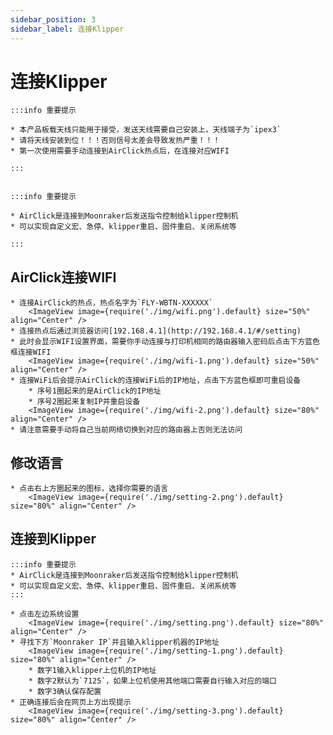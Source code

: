 ```yaml
---
sidebar_position: 3
sidebar_label: 连接Klipper
---
```


# 连接Klipper

    :::info 重要提示

    * 本产品板载天线只能用于接受，发送天线需要自己安装上，天线端子为`ipex3`
    * 请将天线安装到位！！！否则信号太差会导致发热严重！！！
    * 第一次使用需要手动连接到AirClick热点后，在连接对应WIFI

    :::


    :::info 重要提示

    * AirClick是连接到Moonraker后发送指令控制给klipper控制机
    * 可以实现自定义宏、急停、klipper重启、固件重启、关闭系统等

    :::

## AirClick连接WIFI

    * 连接AirClick的热点，热点名字为`FLY-WBTN-XXXXXX`
        <ImageView image={require('./img/wifi.png').default} size="50%" align="Center" />
    * 连接热点后通过浏览器访问[192.168.4.1](http://192.168.4.1/#/setting)
    * 此时会显示WIFI设置界面，需要你手动连接与打印机相同的路由器输入密码后点击下方蓝色框连接WIFI
        <ImageView image={require('./img/wifi-1.png').default} size="50%" align="Center" />
    * 连接WiFi后会提示AirClick的连接WiFi后的IP地址，点击下方蓝色框即可重启设备
        * 序号1圈起来的是AirClick的IP地址
        * 序号2圈起来复制IP并重启设备
        <ImageView image={require('./img/wifi-2.png').default} size="80%" align="Center" />
    * 请注意需要手动将自己当前网络切换到对应的路由器上否则无法访问

## 修改语言
    * 点击右上方圈起来的图标，选择你需要的语言
        <ImageView image={require('./img/setting-2.png').default} size="80%" align="Center" />

## 连接到Klipper

    :::info 重要提示
    * AirClick是连接到Moonraker后发送指令控制给klipper控制机
    * 可以实现自定义宏、急停、klipper重启、固件重启、关闭系统等
    :::

    * 点击左边系统设置
        <ImageView image={require('./img/setting.png').default} size="80%" align="Center" />
    * 寻找下方`Moonraker IP`并且输入klipper机器的IP地址
        <ImageView image={require('./img/setting-1.png').default} size="80%" align="Center" />
        * 数字1输入klipper上位机的IP地址
        * 数字2默认为`7125`，如果上位机使用其他端口需要自行输入对应的端口
        * 数字3确认保存配置
    * 正确连接后会在网页上方出现提示
        <ImageView image={require('./img/setting-3.png').default} size="80%" align="Center" />
